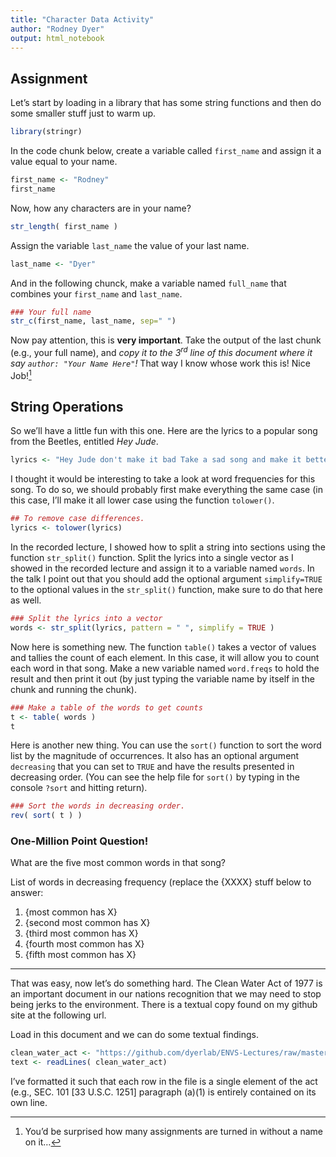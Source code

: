 ```yaml
---
title: "Character Data Activity"
author: "Rodney Dyer"
output: html_notebook
---
```


## Assignment


Let's start by loading in a library that has some string functions and then do some smaller stuff just to warm up.

```r
library(stringr)
```

In the code chunk below, create a variable called `first_name` and assign it a value equal to your name.

```r
first_name <- "Rodney"
first_name
```

Now, how any characters are in your name? 

```r
str_length( first_name )
```

Assign the variable `last_name` the value of your last name.

```r
last_name <- "Dyer"
```

And in the following chunck, make a variable named `full_name` that combines your `first_name` and `last_name`.

```r
### Your full name
str_c(first_name, last_name, sep=" ")
```

Now pay attention, this is **very important**.  Take the output of the last chunk (e.g., your full name), and *copy it to the 3$^{rd}$ line of this document where it say `author: "Your Name Here"`!*  That way I know whose work this is!  Nice Job!^[You'd be surprised how many assignments are turned in without a name on it...]

## String Operations

So we'll have a little fun with this one.  Here are the lyrics to a popular song from the Beetles, entitled *Hey Jude*.

```r
lyrics <- "Hey Jude don't make it bad Take a sad song and make it better Remember to let her into your heart Then you can start to make it better Hey Jude don't be afraid You were made to go out and get her The minute you let her under your skin Then you begin to make it better And anytime you feel the pain Hey Jude refrain Don't carry the world upon your shoulders For well you know that it's a fool Who plays it cool By making his world a little colder Na na na na na Na na na na Hey Jude don't let me down You have found her now go and get her let it out and let it in Remember to let her into your heart hey Jude Then you can start to make it better So let it out and let it in Hey Jude begin You're waiting for someone to perform with And don't you know that it's just you Hey Jude you'll do The movement you need is on your shoulder Na na na na na Na na na na yeah Hey Jude don't make it bad Take a sad song and make it better Remember to let her under your skin Then you'll begin to make it better Better better better better better ah Na na na na na na na yeah Yeah yeah yeah yeah yeah yeah Na na na na hey Jude Na na na na na na na Na na na na hey Jude Na na na na na na na Na na na na hey Jude Na na na na na na na Na na na na hey Jude Jude Jude Judy Judy Judy Judy ow wow Na na na na na na na my my my Na na na na hey Jude Jude Jude Jude Jude Jude Na na na na na na na yeah yeah yeah Na na na na hey Jude yeah you know you can make it Jude Jude you're not gonna break it Na na na na na na na don't make it bad Jude take a sad song and make it better Na na na na hey Jude oh Jude Jude hey Jude wa Na na na na na na na oh Jude Na na na na hey Jude hey hey hey hey Na na na na na na na hey hey Na na na na hey Jude now Jude Jude Jude Jude Jude Na na na na na na na Jude yeah yeah yeah yeah Na na na na hey Jude Na na na na na na na Na na na na hey Jude na na na na na na na na na Na na na na na na na Na na na na hey Jude Na na na na na na na Na na na na hey Jude Na na na na na na na yeah make it Jude Na na na na hey Jude yeah yeah yeah yeah yeah Yeah Yeah Yeah Yeah Na na na na na na na yeah yeah yeah yeah Yeah Yeah Na na na na hey Jude Na na na na na na na Na na na na hey Jude Na na na na na na na Na na na na hey Jude Na na na na na na na Na na na na hey Jude"
```

I thought it would be interesting to take a look at word frequencies for this song.  To do so, we should probably first make everything the same case (in this case, I'll make it all lower case using the function `tolower()`.

```r
## To remove case differences.
lyrics <- tolower(lyrics)
```


In the recorded lecture, I showed how to split a string into sections using the function `str_split()` function.  Split the lyrics into a single vector as I showed in the recorded lecture and assign it to a variable named `words`.  In the talk I point out that you should add the optional argument `simplify=TRUE` to the optional values in the `str_split()` function, make sure to do that here as well.

```r
### Split the lyrics into a vector
words <- str_split(lyrics, pattern = " ", simplify = TRUE )
```

Now here is something new.  The function `table()` takes a vector of values and tallies the count of each element.  In this case, it will allow you to count each word in that song.  Make a new variable named `word.freqs` to hold the result and then print it out (by just typing the variable name by itself in the chunk and running the chunk).

```r
### Make a table of the words to get counts
t <- table( words )
t
```

Here is another new thing.  You can use the `sort()` function to sort the word list by the magnitude of occurrences. It also has an optional argument `decreasing` that you can set to `TRUE` and have the results presented in decreasing order.  (You can see the help file for `sort()` by typing in the console `?sort` and hitting return).

```r
### Sort the words in decreasing order.
rev( sort( t ) )
```

### One-Million Point Question!

What are the five most common words in that song?

List of words in decreasing frequency (replace the {XXXX} stuff below to answer:  

1. {most common has X}
2. {second most common has X}
3. {third most common has X}
4. {fourth most common has X}
5. {fifth most common has X}

---

That was easy, now let's do something hard.  The Clean Water Act of 1977 is an important document in our nations recognition that we may need to stop being jerks to the environment.  There is a textual copy found on my github site at the following url.

Load in this document and we can do some textual findings.

```r
clean_water_act <- "https://github.com/dyerlab/ENVS-Lectures/raw/master/data/clean_water_act.txt"
text <- readLines( clean_water_act)
```

I've formatted it such that each row in the file is a single element of the act (e.g., SEC. 101 [33 U.S.C. 1251] paragraph (a)(1) is entirely contained on its own line.